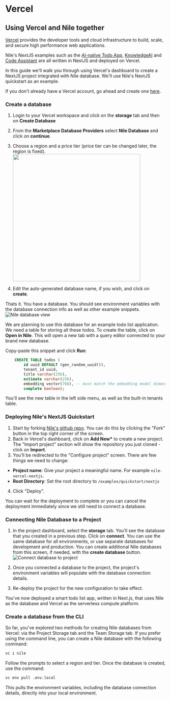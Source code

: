 # Vercel

## Using Vercel and Nile together

[Vercel](https://vercel.com) provides the developer tools and cloud infrastructure to build, scale, and secure high performance web applications.

Nile's NextJS examples such as the [AI-native Todo App](https://www.thenile.dev/templates/AI-Native%20multi-tenant%20SaaS%20with%20Nile%20and%20NextJS),
[KnowledgeAI](https://www.thenile.dev/templates/KnowledgeAI%20-%20PDF%20search%20assistant%20for%20your%20organization)
and [Code Assistant](https://www.thenile.dev/templates/Autonomous%20Code%20Assistant%20-%20Code%20more%2C%20type%20less) are all written in NextJS and deployed on Vercel.

In this guide we'll walk you through using Vercel's dashboard to create a NextJS project integrated with Nile database. We'll use Nile's NextJS quickstart as an example.

If you don't already have a Vercel account, go ahead and create one [here](https://vercel.com/).

### Create a database

1. Login to your Vercel workspace and click on the **storage** tab and then on **Create Database**
2. From the **Marketplace Database Providers** select **Nile Database** and click on **continue**.
3. Choose a region and a price tier (price tier can be changed later, the region is fixed). <Image src="/blog/2024-11-28-nile-vercel/create_database.png" width="400" height="400"/>

4. Edit the auto-generated database name, if you wish, and click on **create**.

Thats it. You have a database. You should see environment variables with the database connection info as well as other example snippets.
![Nile database view](/blog/2024-11-28-nile-vercel/database_env_vars.png)

We are planning to use this database for an example todo list application. We need a table for storing all these todos.
To create the table, click on **Open in Nile**. This will open a new tab with a query editor connected to your brand new database.

Copy-paste this snippet and click **Run**:

```sql
    CREATE TABLE todos (
        id uuid DEFAULT (gen_random_uuid()),
        tenant_id uuid,
        title varchar(256),
        estimate varchar(256),
        embedding vector(768), -- must match the embedding model dimension
        complete boolean);
```

You'll see the new table in the left side menu, as well as the built-in tenants table.

### Deploying Nile's NextJS Quickstart

1. Start by forking [Nile's github repo](https://github.com/niledatabase/niledatabase). You can do this by clicking the "Fork" button in the top right corner of the screen.
2. Back in Vercel's dashboard, click on **Add New\*** to create a new project. The "Import project" section will show the repository you just cloned - click on **Import**.
3. You'll be redirected to the "Configure project" screen. There are few things we need to change:

- **Project name**: Give your project a meaningful name. For example `nile-vercel-nextjs`.
- **Root Directory**: Set the root directory to `/examples/quickstart/nextjs`

4. Click "Deploy".

You can wait for the deployment to complete or you can cancel the deployment immediately since we still need to connect a database.

### Connecting Nile Database to a Project

1. In the project dashboard, select the **storage** tab. You'll see the database that you created in a previous step. Click on **connect**.
   You can use the same database for all environments, or use separate databases for development and production. You can create additional Nile databases from this screen, if needed, with the **create database** button. ![Connect database to project](/blog/2024-11-28-nile-vercel/connect_project_to_db.png)

2. Once you connected a database to the project, the project's environment variables will populate with the database connection details.
3. Re-deploy the project for the new configuration to take effect.

You've now deployed a smart todo list app, written in Next.js, that uses Nile as the database and Vercel as the serverless compute platform.

### Create a database from the CLI

So far, you've explored two methods for creating Nile databases from Vercel: via the Project Storage tab and the Team Storage tab.
If you prefer using the command line, you can create a Nile database with the following command:

```bash
vc i nile
```

Follow the prompts to select a region and tier. Once the database is created, use the command:

```bash
vc env pull .env.local
```

This pulls the environment variables, including the database connection details, directly into your local environment.
